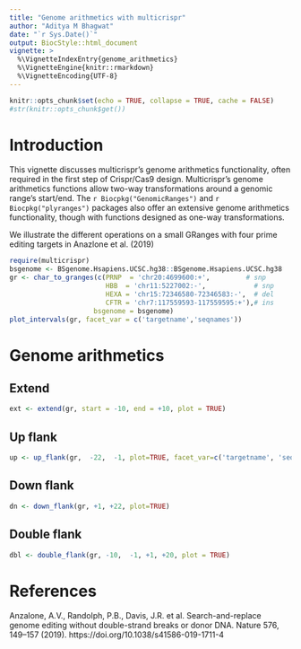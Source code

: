 ```yaml
---
title: "Genome arithmetics with multicrispr"
author: "Aditya M Bhagwat"
date: "`r Sys.Date()`"
output: BiocStyle::html_document
vignette: >
  %\VignetteIndexEntry{genome_arithmetics}
  %\VignetteEngine{knitr::rmarkdown}
  %\VignetteEncoding{UTF-8}
---
```


```r
knitr::opts_chunk$set(echo = TRUE, collapse = TRUE, cache = FALSE)
#str(knitr::opts_chunk$get())
```

<!-- ![](../inst/extdata/readme.png) -->

# Introduction {-}

This vignette discusses multicrispr's genome arithmetics functionality, often required in the first step of Crispr/Cas9 design.
Multicrispr's genome arithmetics functions allow two-way transformations around a genomic range's start/end. The `r Biocpkg("GenomicRanges")` and `r Biocpkg("plyranges")` packages also offer an extensive genome arithmetics functionality, though with functions designed as one-way transformations.

We illustrate the different operations on a small GRanges with four prime editing targets in Anazlone et al. (2019)

```r
require(multicrispr)
bsgenome <- BSgenome.Hsapiens.UCSC.hg38::BSgenome.Hsapiens.UCSC.hg38  
gr <- char_to_granges(c(PRNP  = 'chr20:4699600:+',         # snp
                        HBB  = 'chr11:5227002:-',            # snp
                        HEXA = 'chr15:72346580-72346583:-',  # del
                        CFTR = 'chr7:117559593-117559595:+'),# ins
                     bsgenome = bsgenome)
plot_intervals(gr, facet_var = c('targetname','seqnames'))
```

# Genome arithmetics {-}

## Extend {-}

```r
ext <- extend(gr, start = -10, end = +10, plot = TRUE)
```

## Up flank {-}

```r
up <- up_flank(gr,  -22,  -1, plot=TRUE, facet_var=c('targetname', 'seqnames'))
```

## Down flank {-}

```r
dn <- down_flank(gr, +1, +22, plot=TRUE)
```

## Double flank {-}

```r
dbl <- double_flank(gr, -10,  -1, +1, +20, plot = TRUE)
```

# References {-}

Anzalone, A.V., Randolph, P.B., Davis, J.R. et al. Search-and-replace genome editing without double-strand breaks or donor DNA. Nature 576, 149–157 (2019). https://doi.org/10.1038/s41586-019-1711-4







